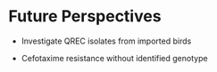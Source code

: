 # Future Perspectives

- Investigate QREC isolates from imported birds

- Cefotaxime resistance without identified genotype